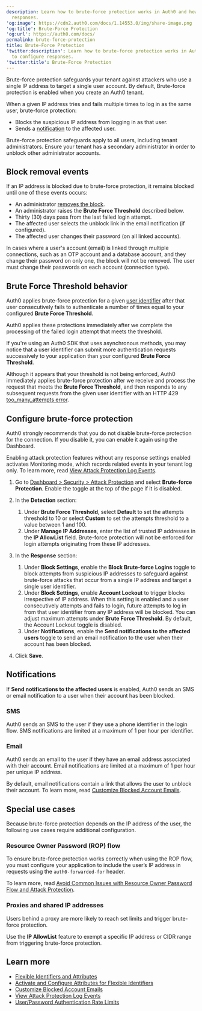 ```yaml
---
description: Learn how to brute-force protection works in Auth0 and how to configure
  responses.
'og:image': https://cdn2.auth0.com/docs/1.14553.0/img/share-image.png
'og:title': Brute-Force Protection
'og:url': https://auth0.com/docs/
permalink: brute-force-protection
title: Brute-Force Protection
'twitter:description': Learn how to brute-force protection works in Auth0 and how
  to configure responses.
'twitter:title': Brute-Force Protection
---
```

<Tooltip tip="Brute-force Protection: Form of attack protection that safeguards against brute-force attacks that occur from a single IP address and target a single user account." cta="View Glossary" href="/docs/glossary?term=Brute-force+protection">Brute-force protection</Tooltip> safeguards your tenant against attackers who use a single IP address to target a single user account. By default, Brute-force protection is enabled when you create an Auth0 tenant.

When a given IP address tries and fails multiple times to log in as the same user, brute-force protection:

* Blocks the suspicious IP address from logging in as that user.
* Sends a [notification](#notifications) to the affected user.

<Warning>

Brute-force protection safeguards apply to all users, including tenant administrators. Ensure your tenant has a secondary administrator in order to unblock other administrator accounts.

</Warning>

## Block removal events

If an IP address is blocked due to brute-force protection, it remains blocked until one of these events occurs:

* An administrator [removes the block](https://auth0.com/docs/api/management/v2/#!/User_Blocks/get_user_blocks).
* An administrator raises the **Brute Force Threshold** described below.
* Thirty (30) days pass from the last failed login attempt.
* The affected user selects the unblock link in the email notification (if configured).
* The affected user changes their password (on all linked accounts).

<Callout icon="file-lines" color="#0EA5E9" iconType="regular">

In cases where a user's account (email) is linked through multiple connections, such as an OTP account and a database account, and they change their password on only one, the block will not be removed. The user must change their passwords on each account (connection type).

</Callout>

## Brute Force Threshold behavior

Auth0 applies brute-force protection for a given [user identifier](/docs/authenticate/database-connections/flexible-identifiers-and-attributes#attribute-and-identifier-definitions) after that user consecutively fails to authenticate a number of times equal to your configured **Brute Force Threshold**.

Auth0 applies these protections immediately after we complete the processing of the failed login attempt that meets the threshold.

<Callout icon="file-lines" color="#0EA5E9" iconType="regular">

If you're using an Auth0 SDK that uses asynchronous methods, you may notice that a user identifier can submit more authentication requests successively to your application than your configured **Brute Force Threshold**.

Although it appears that your threshold is not being enforced, Auth0 immediately applies brute-force protection after we receive and process the request that meets the **Brute Force Threshold**, and then responds to any subsequent requests from the given user identifier with an HTTP 429 [too_many_attempts error](/docs/libraries/common-auth0-library-authentication-errors#sign-up).

</Callout>

## Configure brute-force protection

Auth0 strongly recommends that you do not disable brute-force protection for the connection. If you disable it, you can enable it again using the Dashboard.

<Warning>

Enabling attack protection features without any response settings enabled activates Monitoring mode, which records related events in your tenant log only. To learn more, read [View Attack Protection Log Events](/docs/secure/attack-protection/view-attack-protection-events).

</Warning>

1. Go to [Dashboard > Security > Attack Protection](https://manage.auth0.com/#/security/attack-protection) and select **Brute-force Protection**. Enable the toggle at the top of the page if it is disabled.
2. In the **Detection** section:

   1. Under **Brute Force Threshold**, select **Default** to set the attempts threshold to 10 or select **Custom** to set the attempts threshold to a value between 1 and 100.
   2. Under **Manage IP Addresses**, enter the list of trusted IP addresses in the **IP AllowList** field. Brute-force protection will not be enforced for login attempts originating from these IP addresses.
3. In the **Response** section:

   1. Under **Block Settings**, enable the **Block Brute-force Logins** toggle to block attempts from suspicious IP addresses to safeguard against brute-force attacks that occur from a single IP address and target a single user identifier.
   2. Under **Block Settings**, enable **Account Lockout** to trigger blocks irrespective of IP address. When this setting is enabled and a user consecutively attempts and fails to login, future attempts to log in from that user identifier from any IP address will be blocked. You can adjust maximum attempts under **Brute Force Threshold**. By default, the Account Lockout toggle is disabled.
   3. Under **Notifications**, enable the **Send notifications to the affected users** toggle to send an email notification to the user when their account has been blocked.
4. Click **Save**.

## Notifications

If **Send notifications to the affected users** is enabled, Auth0 sends an SMS or email notification to a user when their account has been blocked.

### SMS

Auth0 sends an SMS to the user if they use a phone identifier in the login flow. SMS notifications are limited at a maximum of 1 per hour per identifier.

### Email

Auth0 sends an email to the user if they have an email address associated with their account. Email notifications are limited at a maximum of 1 per hour per unique IP address.

By default, email notifications contain a link that allows the user to unblock their account. To learn more, read [Customize Blocked Account Emails](/docs/customize/email/customize-blocked-account-emails).

## Special use cases

Because brute-force protection depends on the IP address of the user, the following use cases require additional configuration.

### Resource Owner Password (ROP) flow

To ensure brute-force protection works correctly when using the ROP flow, you must configure your application to include the user’s IP address in requests using the `auth0-forwarded-for` header.

To learn more, read [Avoid Common Issues with Resource Owner Password Flow and Attack Protection](/docs/get-started/authentication-and-authorization-flow/resource-owner-password-flow/avoid-common-issues-with-resource-owner-password-flow-and-attack-protection).

### Proxies and shared IP addresses

Users behind a proxy are more likely to reach set limits and trigger brute-force protection.

Use the **IP AllowList** feature to exempt a specific IP address or CIDR range from triggering brute-force protection.

## Learn more

* [Flexible Identifiers and Attributes](/docs/authenticate/database-connections/flexible-identifiers-and-attributes)
* [Activate and Configure Attributes for Flexible Identifiers](/docs/authenticate/database-connections/activate-and-configure-attributes-for-flexible-identifiers)
* [Customize Blocked Account Emails](/docs/customize/email/customize-blocked-account-emails)
* [View Attack Protection Log Events](/docs/secure/attack-protection/view-attack-protection-events)
* [User/Password Authentication Rate Limits](/docs/troubleshoot/customer-support/operational-policies/rate-limit-policy/database-connections-rate-limits)